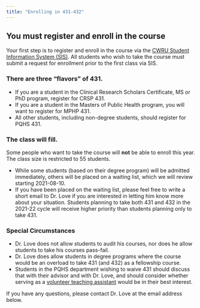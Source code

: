 ```yaml
---
title: "Enrolling in 431-432"
---
```


## You must register and enroll in the course

Your first step is to register and enroll in the course via the [CWRU Student Information System (SIS)](https://sis.case.edu/). All students who wish to take the course must submit a request for enrollment prior to the first class via SIS.

### There are three "flavors" of 431. 

- If you are a student in the Clinical Research Scholars Certificate, MS or PhD program, register for CRSP 431.
- If you are a student in the Masters of Public Health program, you will want to register for MPHP 431.
- All other students, including non-degree students, should register for PQHS 431.

### The class will fill. 

Some people who want to take the course will **not** be able to enroll this year. The class size is restricted to 55 students.

- While some students (based on their degree program) will be admitted immediately, others will be placed on a waiting list, which we will review starting 2021-08-10. 
- If you have been placed on the waiting list, please feel free to write a short email to Dr. Love if you are interested in letting him know more about your situation. Students planning to take both 431 and 432 in the 2021-22 cycle will receive higher priority than students planning only to take 431.

### Special Circumstances

- Dr. Love does not allow students to audit his courses, nor does he allow students to take his courses pass-fail.
- Dr. Love does allow students in degree programs where the course would be an overload to take 431 (and 432) as a fellowship course.
- Students in the PQHS department wishing to waive 431 should discuss that with their advisor and with Dr. Love, and should consider whether serving as a [volunteer teaching assistant](http://bit.ly/ta-positions-431-2021) would be in their best interest.

If you have any questions, please contact Dr. Love at the email address below.